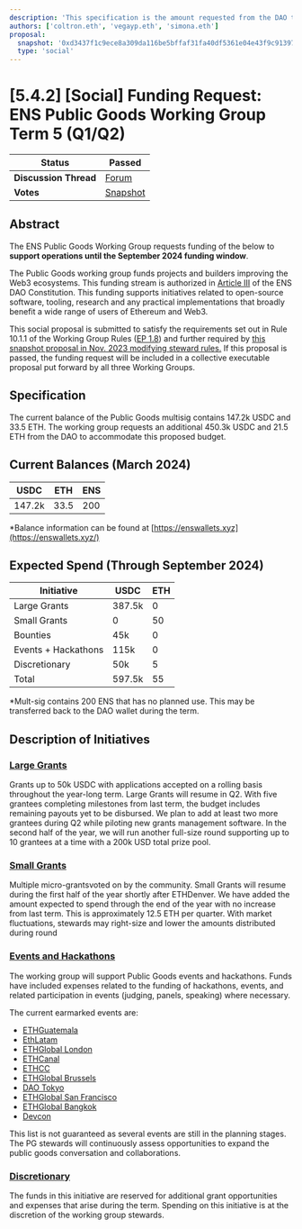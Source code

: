 ```yaml
---
description: 'This specification is the amount requested from the DAO treasury to the Public Goods  Multisig to fulfill anticipated budgetary needs through September 2024.'
authors: ['coltron.eth', 'vegayp.eth', 'simona.eth']
proposal:
  snapshot: '0xd3437f1c9ece8a309da116be5bffaf31fa40df5361e04e43f9c913970a8746ee'
  type: 'social'
---
```


# [5.4.2] [Social] Funding Request: ENS Public Goods Working Group Term 5 (Q1/Q2)

| **Status**            | Passed                                                                                                                     |
| --------------------- | -------------------------------------------------------------------------------------------------------------------------- |
| **Discussion Thread** | [Forum](https://discuss.ens.domains/t/ep-5-5-executable-funding-request-ens-public-goods-working-group-term-5-q1-q2/18885) |
| **Votes**             | [Snapshot](https://snapshot.box/#/s:ens.eth/proposal/0xd3437f1c9ece8a309da116be5bffaf31fa40df5361e04e43f9c913970a8746ee)   |

## Abstract

The ENS Public Goods Working Group requests funding of the below to **support operations until the September 2024 funding window**.

The Public Goods working group funds projects and builders improving the Web3 ecosystems. This funding stream is authorized in [Article III](https://docs.ens.domains/dao/constitution#iii-income-funds-ens-and-other-public-goods) of the ENS DAO Constitution. This funding supports initiatives related to open-source software, tooling, research and any practical implementations that broadly benefit a wide range of users of Ethereum and Web3.

This social proposal is submitted to satisfy the requirements set out in Rule 10.1.1 of the Working Group Rules ([EP 1.8](https://docs.ens.domains/v/governance/governance-proposals/term-1/ep12-working-group-rules)) and further required by [this snapshot proposal in Nov. 2023 modifying steward rules.](https://snapshot.org/#/ens.eth/proposal/0x26a5c8dec547837495707e70446d1e7cd874a91f75753c602998f6e70083a266) If this proposal is passed, the funding request will be included in a collective executable proposal put forward by all three Working Groups.

## Specification

The current balance of the Public Goods multisig contains 147.2k USDC and 33.5 ETH.
The working group requests an additional 450.3k USDC and 21.5 ETH from the DAO to accommodate this proposed budget.

## Current Balances (March 2024)

| USDC   | ETH  | ENS |
| ------ | ---- | --- |
| 147.2k | 33.5 | 200 |

\*Balance information can be found at [https://enswallets.xyz](https://enswallets.xyz/)

## Expected Spend (Through September 2024)

| Initiative          | USDC   | ETH |
| ------------------- | ------ | --- |
| Large Grants        | 387.5k | 0   |
| Small Grants        | 0      | 50  |
| Bounties            | 45k    | 0   |
| Events + Hackathons | 115k   | 0   |
| Discretionary       | 50k    | 5   |
| Total               | 597.5k | 55  |

\*Mult-sig contains 200 ENS that has no planned use. This may be transferred back to the DAO wallet during the term.

## Description of Initiatives

### [Large Grants](https://discuss.ens.domains/t/public-goods-group-budget-h1-2024/18725#large-grants-3)

Grants up to 50k USDC with applications accepted on a rolling basis throughout the year-long term. Large Grants will resume in Q2. With five grantees completing milestones from last term, the budget includes remaining payouts yet to be
disbursed. We plan to add at least two more grantees during Q2 while piloting new grants management software. In the second half of the year, we will run another full-size round supporting up to 10 grantees at a time with a 200k USD total prize
pool.

### [Small Grants](https://discuss.ens.domains/t/public-goods-group-budget-h1-2024/18725#small-grants-4)

Multiple micro-grantsvoted on by the community. Small Grants will resume during the first half of the year shortly after ETHDenver. We have added the amount expected to spend through the end of the year with no increase from last term. This is
approximately 12.5 ETH per quarter. With market fluctuations, stewards may right-size and lower the amounts distributed during round

### [Events and Hackathons](https://discuss.ens.domains/t/public-goods-group-budget-h1-2024/18725#events-and-hackathons-5)

The working group will support Public Goods events and hackathons. Funds have included expenses related to the funding of hackathons, events, and related participation in events (judging, panels, speaking) where necessary.

The current earmarked events are:

- [ETHGuatemala](https://ethereum.gt/)
- [EthLatam](https://ethlatam.org/)
- [ETHGlobal London](https://ethglobal.com/events/london2024)
- [ETHCanal](https://www.ethcanal.xyz/)
- [ETHCC](https://ethcc.io/)
- [ETHGlobal Brussels](https://ethglobal.com/events/brussels)
- [DAO Tokyo](https://dao-tokyo.xyz/)
- [ETHGlobal San Francisco](https://ethglobal.com/events/sanfrancisco2024)
- [ETHGlobal Bangkok](https://ethglobal.com/events/bangkok)
- [Devcon](https://devcon.org/en/)

This list is not guaranteed as several events are still in the planning stages.
The PG stewards will continuously assess opportunities to expand the public goods conversation and collaborations.

### [Discretionary](https://discuss.ens.domains/t/public-goods-group-budget-h1-2024/18725#discretionary-6)

The funds in this initiative are reserved for additional grant opportunities and expenses that arise during the term. Spending on this initiative is at the discretion of the working group stewards.
